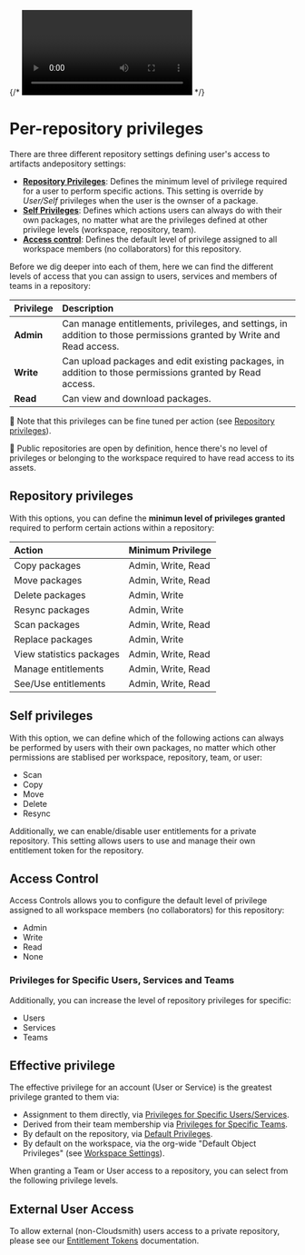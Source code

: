

{/* <Video wistiaId="h2etz7w2eh"></Video> */}

# Per-repository privileges

There are three different repository settings defining user's access to artifacts andepository settings:

- [**Repository Privileges**](#repository-privileges): Defines the minimum level of privilege required for a user to perform specific actions. This setting is override by _User/Self_ privileges when the user is the ownser of a package.
- [**Self Privileges**](#self-privileges): Defines which actions users can always do with their own packages, no matter what are the privileges defined at other privilege levels (workspace, repository, team).
- [**Access control**](#access-control): Defines the default level of privilege assigned to all workspace members (no collaborators) for this repository.

Before we dig deeper into each of them, here we can find the different levels of access that you can assign to users, services and members of teams in a repository:

| Privilege | Description        |
| :-------- | :----------------- |
| **Admin** | Can manage entitlements, privileges, and settings, in addition to those permissions granted by Write and Read access. |
| **Write** | Can upload packages and edit existing packages, in addition to those permissions granted by Read access.              |
| **Read**  | Can view and download packages.     |

<Note>📘 Note that this privileges can be fine tuned per action (see [Repository privileges](#repository-privileges)).</Note>

<Note>📘 Public repositories are open by definition, hence there's no level of privileges or belonging to the workspace required to have read access to its assets.</Note>

## Repository privileges

With this options, you can define the **minimun level of privileges granted** required to perform certain actions within a repository:

| Action | Minimum Privilege |
| :--- | :--- |
| Copy packages | Admin, Write, Read |
| Move packages | Admin, Write, Read |
| Delete packages | Admin, Write |
| Resync packages | Admin, Write |
| Scan packages | Admin, Write, Read |
| Replace packages | Admin, Write |
| View statistics packages| Admin, Write, Read |
| Manage entitlements | Admin, Write, Read |
| See/Use entitlements | Admin, Write, Read |

## Self privileges

With this option, we can define which of the following actions can always be performed by users with their own packages, no matter which other permissions are stablised per workspace, repository, team, or user:
  - Scan
  - Copy
  - Move
  - Delete
  - Resync

Additionally, we can enable/disable user entitlements for a private repository. This setting allows users to use and manage their own entitlement token for the repository.

## Access Control

Access Controls allows you to configure the default level of privilege assigned to all workspace members (no collaborators) for this repository:
- Admin
- Write
- Read
- None

<BlockImage src={img_repo_access_controls} alt="Access Controls"></BlockImage>

### Privileges for Specific Users, Services and Teams

Additionally, you can increase the level of repository privileges for specific:
- Users
- Services
- Teams

## Effective privilege

The effective privilege for an account (User or Service) is the greatest privilege granted to them via:

- Assignment to them directly, via [Privileges for Specific Users/Services](#privileges-for-specific-users,-services-and-teams).
- Derived from their team membership via [Privileges for Specific Teams](#privileges-for-specific-users,-services-and-teams).
- By default on the repository, via [Default Privileges](#access-control).
- By default on the workspace, via the org-wide "Default Object Privileges" (see [Workspace Settings](/getting-started/workspaces#default-object-privileges)).

When granting a Team or User access to a repository, you can select from the following privilege levels. 

## External User Access

To allow external (non-Cloudsmith) users access to a private repository, please see our [Entitlement Tokens](/software-distribution/entitlement-tokens) documentation.
